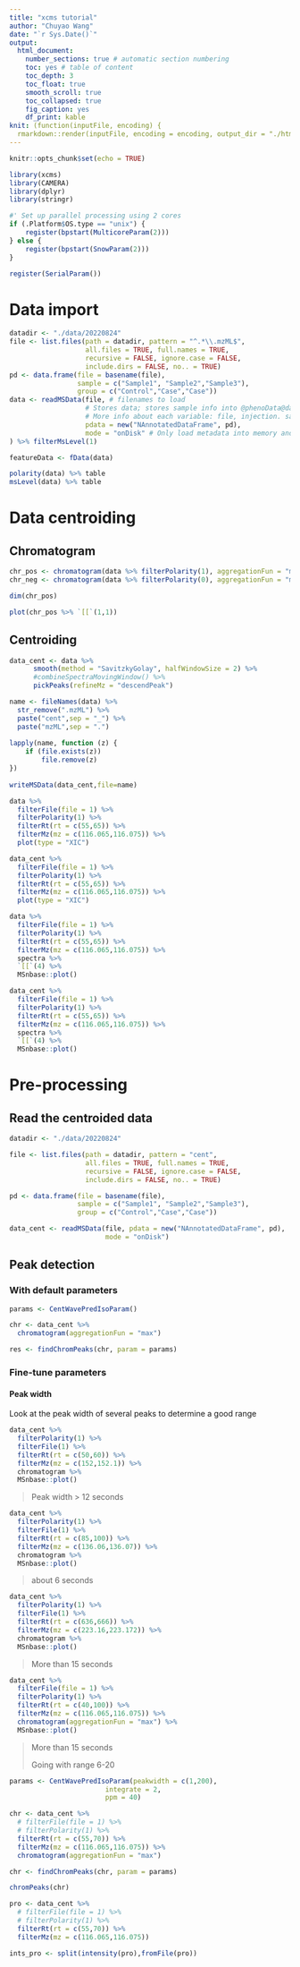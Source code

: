 ---
title: "xcms tutorial"
author: "Chuyao Wang"
date: "`r Sys.Date()`"
output: 
  html_document: 
    number_sections: true # automatic section numbering
    toc: yes # table of content
    toc_depth: 3
    toc_float: true
    smooth_scroll: true
    toc_collapsed: true
    fig_caption: yes
    df_print: kable
knit: (function(inputFile, encoding) {
  rmarkdown::render(inputFile, encoding = encoding, output_dir = "./html") })
---

```{r setup, include=FALSE}
knitr::opts_chunk$set(echo = TRUE)

library(xcms)
library(CAMERA)
library(dplyr)
library(stringr)
```

```{r parallel-setup, eval = TRUE}
#' Set up parallel processing using 2 cores
if (.Platform$OS.type == "unix") {
    register(bpstart(MulticoreParam(2)))
} else {
    register(bpstart(SnowParam(2)))
}
```

```{r serial-setup}
register(SerialParam())
```

# Data import

```{r loadData}
datadir <- "./data/20220824"
file <- list.files(path = datadir, pattern = "^.*\\.mzML$",
                   all.files = TRUE, full.names = TRUE,
                   recursive = FALSE, ignore.case = FALSE,
                   include.dirs = FALSE, no.. = TRUE)
pd <- data.frame(file = basename(file),
                 sample = c("Sample1", "Sample2","Sample3"),
                 group = c("Control","Case","Case"))
data <- readMSData(file, # filenames to load
                   # Stores data; stores sample info into @phenoData@data
                   # More info about each variable: file, injection. sample etc. can be entered in varMetadata
                   pdata = new("NAnnotatedDataFrame", pd), 
                   mode = "onDisk" # Only load metadata into memory and leave the m/z ratio vs intensity peaks on disk
) %>% filterMsLevel(1)
```

```{r viewData}
featureData <- fData(data)

polarity(data) %>% table
msLevel(data) %>% table
```

# Data centroiding

## Chromatogram

```{r chromatogram}
chr_pos <- chromatogram(data %>% filterPolarity(1), aggregationFun = "max")
chr_neg <- chromatogram(data %>% filterPolarity(0), aggregationFun = "max")
```

```{r}
dim(chr_pos)
```

```{r fig.width = 10, fig.height = 5, fig.pos = "h!"}
plot(chr_pos %>% `[[`(1,1))
```

## Centroiding

```{r denoise-and-centroid, results='hide'}
data_cent <- data %>%
      smooth(method = "SavitzkyGolay", halfWindowSize = 2) %>%
      #combineSpectraMovingWindow() %>%
      pickPeaks(refineMz = "descendPeak")

name <- fileNames(data) %>%
  str_remove(".mzML") %>%
  paste("cent",sep = "_") %>%
  paste("mzML",sep = ".")
      
lapply(name, function (z) {
    if (file.exists(z))
        file.remove(z)
}) 
      
writeMSData(data_cent,file=name)
```

```{r XIC, fig.cap= "Profile Mode", fig.width = 10, fig.height = 5, fig.pos = "h!"}
data %>%
  filterFile(file = 1) %>%
  filterPolarity(1) %>%
  filterRt(rt = c(55,65)) %>%
  filterMz(mz = c(116.065,116.075)) %>%
  plot(type = "XIC") 
```

```{r fig.cap= "Cent Mode", fig.width = 10, fig.height = 5, fig.pos = "h!"}
data_cent %>%
  filterFile(file = 1) %>%
  filterPolarity(1) %>%
  filterRt(rt = c(55,65)) %>%
  filterMz(mz = c(116.065,116.075)) %>%
  plot(type = "XIC")
```

```{r proline-before}
data %>%
  filterFile(file = 1) %>%
  filterPolarity(1) %>%
  filterRt(rt = c(55,65)) %>%
  filterMz(mz = c(116.065,116.075)) %>%
  spectra %>%
  `[[`(4) %>%
  MSnbase::plot()
```

```{r proline-after}
data_cent %>%
  filterFile(file = 1) %>%
  filterPolarity(1) %>%
  filterRt(rt = c(55,65)) %>%
  filterMz(mz = c(116.065,116.075)) %>%
  spectra %>%
  `[[`(4) %>%
  MSnbase::plot()
```

# Pre-processing

## Read the centroided data

```{r}
datadir <- "./data/20220824"

file <- list.files(path = datadir, pattern = "cent",
                   all.files = TRUE, full.names = TRUE,
                   recursive = FALSE, ignore.case = FALSE,
                   include.dirs = FALSE, no.. = TRUE)

pd <- data.frame(file = basename(file),
                 sample = c("Sample1", "Sample2","Sample3"),
                 group = c("Control","Case","Case"))

data_cent <- readMSData(file, pdata = new("NAnnotatedDataFrame", pd),
                        mode = "onDisk") 
```

## Peak detection

### With default parameters

```{r}
params <- CentWavePredIsoParam()

chr <- data_cent %>%
  chromatogram(aggregationFun = "max")

res <- findChromPeaks(chr, param = params)
```

### Fine-tune parameters

#### Peak width

Look at the peak width of several peaks to determine a good range

```{r}
data_cent %>%
  filterPolarity(1) %>%
  filterFile(1) %>%
  filterRt(rt = c(50,60)) %>%
  filterMz(mz = c(152,152.1)) %>%
  chromatogram %>%
  MSnbase::plot()
```

> Peak width \> 12 seconds

```{r}
data_cent %>%
  filterPolarity(1) %>%
  filterFile(1) %>%
  filterRt(rt = c(85,100)) %>%
  filterMz(mz = c(136.06,136.07)) %>%
  chromatogram %>%
  MSnbase::plot()
```

> about 6 seconds

```{r}
data_cent %>%
  filterPolarity(1) %>%
  filterFile(1) %>%
  filterRt(rt = c(636,666)) %>%
  filterMz(mz = c(223.16,223.172)) %>%
  chromatogram %>%
  MSnbase::plot()
```

> More than 15 seconds

```{r}
data_cent %>%
  filterFile(file = 1) %>%
  filterPolarity(1) %>%
  filterRt(rt = c(40,100)) %>%
  filterMz(mz = c(116.065,116.075)) %>%
  chromatogram(aggregationFun = "max") %>%
  MSnbase::plot()
```

> More than 15 seconds
>
> Going with range 6-20

```{r}
params <- CentWavePredIsoParam(peakwidth = c(1,200),
                        integrate = 2,
                        ppm = 40)

chr <- data_cent %>%
  # filterFile(file = 1) %>%
  # filterPolarity(1) %>%
  filterRt(rt = c(55,70)) %>%
  filterMz(mz = c(116.065,116.075)) %>%
  chromatogram(aggregationFun = "max")

chr <- findChromPeaks(chr, param = params)
```

```{r}
chromPeaks(chr)
```

```{r}
pro <- data_cent %>%
  # filterFile(file = 1) %>%
  # filterPolarity(1) %>%
  filterRt(rt = c(55,70)) %>%
  filterMz(mz = c(116.065,116.075))

ints_pro <- split(intensity(pro),fromFile(pro))
```
